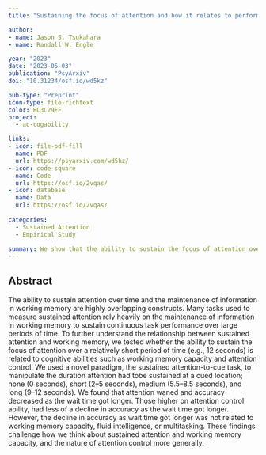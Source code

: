 ```yaml
---
title: "Sustaining the focus of attention and how it relates to performance in complex cognitive tasks"

author:
- name: Jason S. Tsukahara
- name: Randall W. Engle

year: "2023"
date: "2023-05-03"
publication: "PsyArxiv"
doi: "10.31234/osf.io/wd5kz"

pub-type: "Preprint"
icon-type: file-richtext
color: BC3C29FF
project:
  - ac-cogability

links:
- icon: file-pdf-fill
  name: PDF
  url: https://psyarxiv.com/wd5kz/
- icon: code-square
  name: Code
  url: https://osf.io/2vqas/
- icon: database
  name: Data
  url: https://osf.io/2vqas/
  
categories:
  - Sustained Attention
  - Empirical Study

summary: We show that the ability to sustain the focus of attention over a relatively short period of time is related to the ability to control attention, more generally, but not to other cognitive abilities like working memory capacity.
---
```


## Abstract

The ability to sustain attention over time and the maintenance of information in working memory are highly overlapping constructs. Many tasks used to measure sustained attention rely heavily on the maintenance of information in working memory to sustain continuous task performance over large periods of time. To further understand the relationship between sustained attention and working memory, we tested whether the ability to sustain the focus of attention over a relatively short period of time (e.g., 12 seconds) is related to cognitive abilities such as working memory capacity and attention control. We used a novel paradigm, the sustained attention-to-cue task, to manipulate the duration attention had tobe sustained at a cued location; none (0 seconds), short (2–5 seconds), medium (5.5–8.5 seconds), and long (9–12 seconds). We found that attention waned and accuracy decreased as the wait time got longer. Those higher on attention control ability, had less of a decline in accuracy as the wait time got longer. However, the decline in accuracy as wait time got longer was not related to working memory capacity, fluid intelligence, or multitasking. These findings challenge how we think about sustained attention and working memory capacity, and the nature of attention control more generally.
